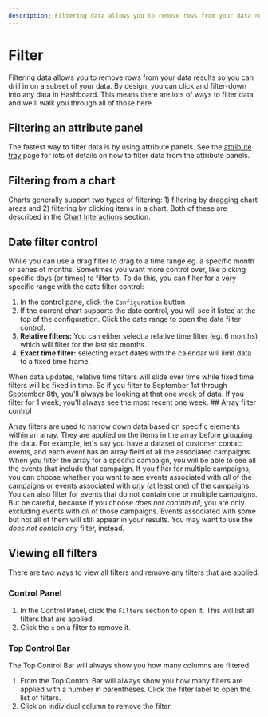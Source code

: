 ```yaml
---
description: Filtering data allows you to remove rows from your data results so you can drill in on a subset of your data.
---
```



# Filter

Filtering data allows you to remove rows from your data results so you can drill in on a subset of your data.
By design, you can click and filter-down into any data in Hashboard. This means there are lots of ways to filter data and we'll walk you through all of those here.

## Filtering an attribute panel

The fastest way to filter data is by using attribute panels.
See the [attribute tray](/docs/visualizing-data/attribute-tray) page for lots of details on how to filter data from the attribute panels.

## Filtering from a chart

Charts generally support two types of filtering: 1) filtering by dragging chart areas and 2) filtering by clicking items in a chart. Both of these are described in the [Chart Interactions](/docs/visualizing-data/chart-interactions) section.

## Date filter control

While you can use a drag filter to drag to a time range eg. a specific month or series of months. Sometimes you want more control over, like picking specific days (or times) to filter to. To do this, you can filter for a very specific range with the date filter control:

1. In the control pane, click the `Configuration` button
2. If the current chart supports the date control, you will see it listed at the top of the configuration. Click the date range to open the date filter control.
3. **Relative filters:** You can either select a relative time filter (eg. 6 months) which will filter for the last six months.
4. **Exact time filter:** selecting exact dates with the calendar will limit data to a fixed time frame.

<Callout type="info">
  When data updates, relative time filters will slide over time while fixed time
  filters will be fixed in time. So if you filter to September 1st through
  September 8th, you'll always be looking at that one week of data. If you
  filter for 1 week, you'll always see the most recent one week.
</Callout>
## Array filter control

Array filters are used to narrow down data based on specific elements within an array. They are applied on the items in the array before grouping the data. For example, let's say you have a dataset of customer contact events, and each event has an array field of all the associated campaigns. When you filter the array for a specific campaign, you will be able to see all the events that include that campaign. If you filter for multiple campaigns, you can choose whether you want to see events associated with _all_ of the campaigns or events associated with _any_ (at least one) of the campaigns. You can also filter for events that do not contain one or multiple campaigns. But be careful, because if you choose _does not contain all_, you are only excluding events with _all_ of those campaigns. Events associated with some but not all of them will still appear in your results. You may want to use the _does not contain any_ filter, instead.

## Viewing all filters

There are two ways to view all filters and remove any filters that are applied.

### Control Panel

1. In the Control Panel, click the `Filters` section to open it. This will list all filters
   that are applied.
2. Click the `x` on a filter to remove it.

### Top Control Bar

The Top Control Bar will always show you how many columns are filtered.

1. From the Top Control Bar will always show you how many filters are applied with a number in parentheses. Click the filter label to open the list of filters.
2. Click an individual column to remove the filter.
